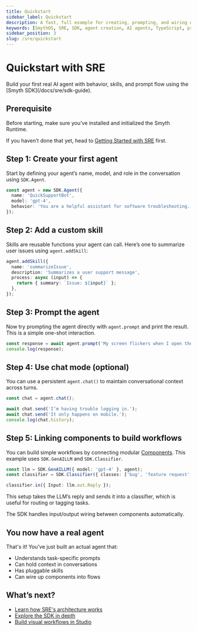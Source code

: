 ```yaml
---
title: Quickstart
sidebar_label: Quickstart
description: A fast, full example for creating, prompting, and wiring up agents using the Smyth SDK.
keywords: [SmythOS, SRE, SDK, agent creation, AI agents, TypeScript, programming]
sidebar_position: 3
slug: /sre/quickstart
---
```


# Quickstart with SRE

<InfoCallout title="What you'll learn">
Build your first real AI agent with behavior, skills, and prompt flow using the [Smyth SDK](/docs/sre/sdk-guide).
</InfoCallout>

<Spacer size="md" />

## Prerequisite

Before starting, make sure you’ve installed and initialized the Smyth Runtime.

If you haven’t done that yet, head to [Getting Started with SRE](/docs/sre/getting-started) first.

<Spacer size="md" />

## Step 1: Create your first agent

Start by defining your agent’s name, model, and role in the conversation using `SDK.Agent`.

```typescript
const agent = new SDK.Agent({
  name: 'QuickSupportBot',
  model: 'gpt-4',
  behavior: 'You are a helpful assistant for software troubleshooting.',
});
```

## Step 2: Add a custom skill

Skills are reusable functions your agent can call. Here’s one to summarize user issues using `agent.addSkill`:

```typescript
agent.addSkill({
  name: 'summarizeIssue',
  description: 'Summarizes a user support message',
  process: async (input) => {
    return { summary: `Issue: ${input}` };
  },
});
```

## Step 3: Prompt the agent

Now try prompting the agent directly with `agent.prompt` and print the result. This is a simple one-shot interaction.

```typescript
const response = await agent.prompt('My screen flickers when I open the app.');
console.log(response);
```

## Step 4: Use chat mode (optional)
You can use a persistent `agent.chat()` to maintain conversational context across turns.

```typescript
const chat = agent.chat();

await chat.send('I’m having trouble logging in.');
await chat.send('It only happens on mobile.');
console.log(chat.history);
```

## Step 5: Linking components to build workflows

You can build simple workflows by connecting modular [Components](/docs/sre/components). This example uses `SDK.GenAILLM` and `SDK.Classifier`.

```typescript
const llm = SDK.GenAILLM({ model: 'gpt-4' }, agent);
const classifier = SDK.Classifier({ classes: ['bug', 'feature request', 'other'] }, agent);

classifier.in({ Input: llm.out.Reply });
```
This setup takes the LLM’s reply and sends it into a classifier, which is useful for routing or tagging tasks.

<InfoCallout title="Why this works"> The SDK handles input/output wiring between components automatically. </InfoCallout>
<Spacer size="md" />

## You now have a real agent

That's it! You’ve just built an actual agent that:

- Understands task-specific prompts
- Can hold context in conversations
- Has pluggable skills
- Can wire up components into flows

<Spacer size="md" />

## What’s next?

- [Learn how SRE's architecture works](/docs/sre/architecture)
- [Explore the SDK in depth](/docs/sre/sdk-guide)
- [Build visual workflows in Studio](/docs/agent-studio/overview)